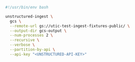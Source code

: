 ```bash Shell
#!/usr/bin/env bash

unstructured-ingest \
  gcs \
  --remote-url gs://utic-test-ingest-fixtures-public/ \
  --output-dir gcs-output \
  --num-processes 2 \
  --recursive \
  --verbose \
  --partition-by-api \
  --api-key "<UNSTRUCTURED-API-KEY>"
```
